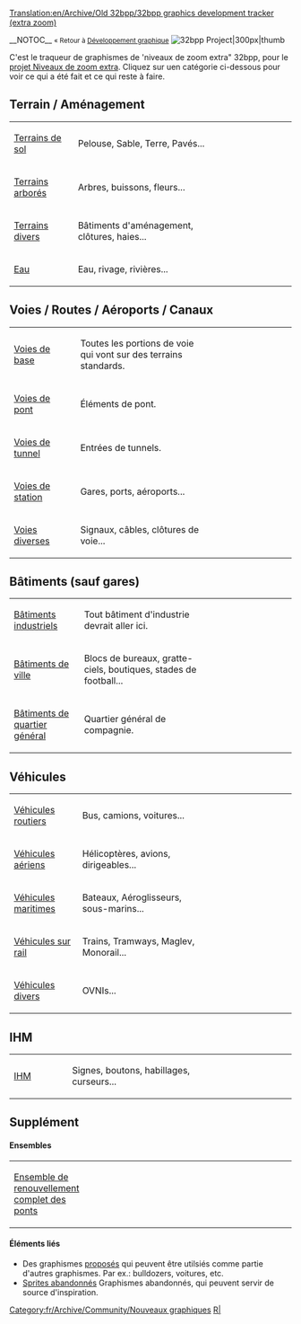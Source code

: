 [[Translation:en/Archive/Old 32bpp/32bpp graphics development tracker (extra zoom)]]


__NOTOC__
<small>« Retour à [[fr/Development/NewGRF/Main Page|Développement graphique]]</small>  [[File:en/Archive/Old 32bpp/OpenTTD 32bpp.png|32bpp Project|300px|thumb]]


C'est le traqueur de graphismes de 'niveaux de zoom extra" 32bpp, pour le [[fr/Niveaux de zoom extra 32bpp|projet Niveaux de zoom extra]].
Cliquez sur uen catégorie ci-dessous pour voir ce qui a été fait et ce qui reste à faire.

  



==Terrain / Aménagement==
{| style="background:#FFFFFF; text-align:left"
|width="150"|[[fr/Archive/Old 32bpp/Terrains de sol (Nouveaux graphismes)|Terrains de sol]] 
|width="380"|Pelouse, Sable, Terre, Pavés...
|width="300"|{{fr/Archive/Old 32bpp/Barre de progression du traqueur 32bpp|terrains de sol|style=font-size:75%;}}
|-
|[[fr/Archive/Old 32bpp/Terrains arborés (nouveaux graphismes)|Terrains arborés]]
|Arbres, buissons, fleurs...
|{{fr/Archive/Old 32bpp/Barre de progression du traqueur 32bpp|Terrains arborés|style=font-size:75%;}}
|-
|[[fr/Archive/Old 32bpp/Terrains divers (nouveaux graphismes)|Terrains divers]]
|Bâtiments d'aménagement, clôtures, haies...
|{{fr/Archive/Old 32bpp/Barre de progression du traqueur 32bpp|terrains divers|style=font-size:75%;}}
|-
|[[fr/Archive/Old 32bpp/Eau (nouveaux graphismes)|Eau]]
|Eau, rivage, rivières...
|{{fr/Archive/Old 32bpp/Barre de progression du traqueur 32bpp|eau|style=font-size:75%;}}
|}

==Voies / Routes / Aéroports / Canaux==
{| style="background:#FFFFFF; text-align:left"
|width="150"|[[fr/Archive/Old 32bpp/Voies de base (nouveaux graphismes)|Voies de base]] 
|width="380"|Toutes les portions de voie qui vont sur des terrains standards.
|width="300"|{{fr/Archive/Old 32bpp/Barre de progression du traqueur 32bpp|voies de base|style=font-size:75%;}}
|-
|[[fr/Archive/Old 32bpp/Traces des ponts (nouveaux graphismes)|Voies de pont]]
|Éléments de pont.
|{{fr/Archive/Old 32bpp/Barre de progression du traqueur 32bpp|voies de pont|style=font-size:75%;}}
|-
|[[fr/Archive/Old 32bpp/Voies de tunnel (nouveaux graphismes)|Voies de tunnel]]
|Entrées de tunnels.
|{{fr/Archive/Old 32bpp/Barre de progression du traqueur 32bpp|voies de tunnel|style=font-size:75%;}}
|-
|[[fr/Archive/Old 32bpp/Traces des stations (nouveaux graphismes)|Voies de station]]
|Gares, ports, aéroports...
|{{fr/Archive/Old 32bpp/Barre de progression du traqueur 32bpp|voies de station|style=font-size:75%;}}
|-
|[[fr/Archive/Old 32bpp/Voies diverses (nouveaux graphismes)|Voies diverses]]
|Signaux, câbles, clôtures de voie...
|{{fr/Archive/Old 32bpp/Barre de progression du traqueur 32bpp|voies diverses|style=font-size:75%;}}
|}

==Bâtiments (sauf gares)==
{| style="background:#FFFFFF; text-align:left"
|width="150"|[[fr/Archive/Old 32bpp/Bâtiments industriels (nouveaux graphismes)|Bâtiments industriels]]
|width="380"|Tout bâtiment d'industrie devrait aller ici.
|width="300"|{{fr/Archive/Old 32bpp/Barre de progression du traqueur 32bpp|industriels|style=font-size:75%;}}
|-
|[[fr/Archive/Old 32bpp/Bâtiments de ville (nouveaux graphismes)|Bâtiments de ville]]
|Blocs de bureaux, gratte-ciels, boutiques, stades de football...
|{{fr/Archive/Old 32bpp/Barre de progression du traqueur 32bpp|bâtiments de ville|style=font-size:75%;}}
|-
|[[fr/Archive/Old 32bpp/Bâtiments de quartier général (nouveaux graphismes)|Bâtiments de quartier général]]
|Quartier général de compagnie.
|{{fr/Archive/Old 32bpp/Barre de progression du traqueur 32bpp|quartier général|style=font-size:75%;}}
|}

==Véhicules==
{| style="background:#FFFFFF; text-align:left"
|width="150"|[[fr/Archive/Old 32bpp/Véhicules routiers (nouveaux graphismes)|Véhicules routiers]]
|width="380"|Bus, camions, voitures...
|width="300"|{{fr/Archive/Old 32bpp/Barre de progression du traqueur 32bpp|véhicules routiers|style=font-size:75%;}}
|-
|[[fr/Archive/Old 32bpp/Véhicules aériens (nouveaux graphismes)|Véhicules aériens]]
|Hélicoptères, avions, dirigeables...
|{{fr/Archive/Old 32bpp/Barre de progression du traqueur 32bpp|véhicules aériens|style=font-size:75%;}}
|-
|[[fr/Archive/Old 32bpp/Véhicules maritimes (nouveaux graphismes)|Véhicules maritimes]]
|Bateaux, Aéroglisseurs, sous-marins...
|{{fr/Archive/Old 32bpp/Barre de progression du traqueur 32bpp|véhicules maritimes|style=font-size:75%;}}
|-
|[[fr/Archive/Old 32bpp/Véhicules sur rail (nouveaux graphismes)|Véhicules sur rail]]
|Trains, Tramways, Maglev, Monorail...
|{{fr/Archive/Old 32bpp/Barre de progression du traqueur 32bpp|véhicules sur rail|style=font-size:75%;}}
|-
|[[fr/Archive/Old 32bpp/Véhicules divers (nouveaux graphismes)|Véhicules divers]]
|OVNIs...
|{{fr/Archive/Old 32bpp/Barre de progression du traqueur 32bpp|véhicules divers|style=font-size:75%;}}
|}

==IHM==
{| style="background:#FFFFFF; text-align:left"
|width="150"|[[fr/Archive/Old 32bpp/IHM (nouveaux graphismes)|IHM]]
|width="380"|Signes, boutons, habillages, curseurs... <!-- pas de visages? -->
|width="300"|{{fr/Archive/Old 32bpp/Barre de progression du traqueur 32bpp|ihm|style=font-size:75%;}}
|}

==Supplément==
==== Ensembles ====
{| style="background:#FFFFFF; text-align:left"
|width="150"|[[fr/Archive/Old 32bpp/Graphismes 32bpp pour l'ensemble de renouvellement total des ponts|Ensemble de renouvellement complet des ponts]]
|width="380"|
|width="300"|{{fr/Archive/Old 32bpp/Barre de progression du traqueur 32bpp|ensemble de renouvellement total des ponts|style=font-size:75%;}}
|}

====Éléments liés====
* Des graphismes [[fr/Archive/Old 32bpp/Propositions (nouveaux graphismes)|proposés]] qui peuvent être utilsiés comme partie d'autres graphismes. Par ex.: bulldozers, voitures, etc.
* [[fr/Archive/Old 32bpp/Bâtiments 32bpp abandonnés|Sprites abandonnés]] Graphismes abandonnés, qui peuvent servir de source d'inspiration.


{{fr/Archive/Old 32bpp/Navbox Développement graphique}}

[[Category:fr/Archive/Community/Nouveaux graphiques]][[Category:fr/Archive/Old 32bpp/Ressources du développeur de graphismes|R|]]